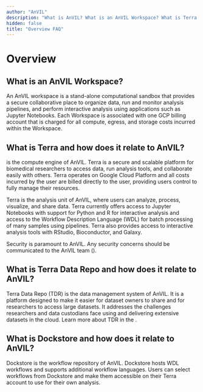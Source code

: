 ```yaml
---
author: "AnVIL"
description: "What is AnVIL? What is an AnVIL Workspace? What is Terra and how does it relate to AnVIL?"
hidden: false
title: "Overview FAQ"
---
```


# Overview

## What is an AnVIL Workspace?

An AnVIL workspace is a stand-alone computational sandbox that provides a secure collaborative place to organize data, run and monitor analysis pipelines, and perform interactive analysis using applications such as Jupyter Notebooks. Each Workspace is associated with one GCP billing account that is charged for all compute, egress, and storage costs incurred within the Workspace.

## What is Terra and how does it relate to AnVIL?

<Link label="Terra" url="https://anvil.terra.bio/" /> is the compute engine of AnVIL.
Terra is a secure and scalable platform for biomedical researchers to access data,
run analysis tools, and collaborate easily with others. Terra operates on Google
Cloud Platform and all costs incurred by the user are billed directly to the user,
providing users control to fully manage their resources.

Terra is the analysis unit of AnVIL, where users can analyze, process, visualize, and share data. Terra currently offers access to Jupyter Notebooks with support for Python and R for interactive analysis and access to the Workflow Description Language (WDL) for batch processing of many samples using pipelines. Terra also provides access to interactive analysis tools with RStudio, Bioconductor, and Galaxy.

Security is paramount to AnVIL. Any security concerns should be communicated to the AnVIL team (<Link label="help@lists.anvilproject.org" url="mailto:help@lists.anvilproject.org" />).

## What is Terra Data Repo and how does it relate to AnVIL?

Terra Data Repo (TDR) is the data management system of AnVIL. It is a platform designed to make it easier for dataset owners to share and for researchers to access large datasets. It addresses the challenges researchers and data custodians face using and delivering extensive datasets in the cloud. Learn more about TDR in the <Link label="Terra documentation" url="https://support.terra.bio/hc/en-us/sections/4407099323675-Terra-Data-Repository" />.

## What is Dockstore and how does it relate to AnVIL?

Dockstore is the workflow repository of AnVIL. Dockstore hosts WDL workflows and supports additional workflow languages. Users can select workflows from Dockstore and make them accessible on their Terra account to use for their own analysis.
